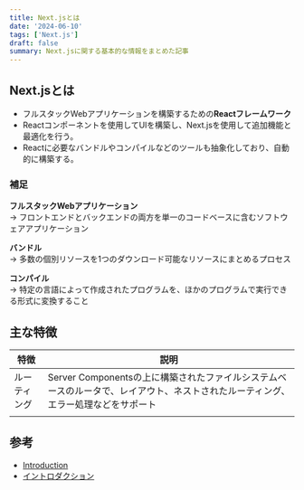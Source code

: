 ```yaml
---
title: Next.jsとは
date: '2024-06-10'
tags: ['Next.js']
draft: false
summary: Next.jsに関する基本的な情報をまとめた記事
---
```


## Next.jsとは

- フルスタックWebアプリケーションを構築するための**Reactフレームワーク**
- Reactコンポーネントを使用してUIを構築し、Next.jsを使用して追加機能と最適化を行う。
- Reactに必要なバンドルやコンパイルなどのツールも抽象化しており、自動的に構築する。

### 補足

**フルスタックWebアプリケーション**  
→ フロントエンドとバックエンドの両方を単一のコードベースに含むソフトウェアアプリケーション

**バンドル**  
→ 多数の個別リソースを1つのダウンロード可能なリソースにまとめるプロセス

**コンパイル**  
→ 特定の言語によって作成されたプログラムを、ほかのプログラムで実行できる形式に変換すること

## 主な特徴

<div class="w-full overflow-x-auto">
  <table style={{ margin: '0 0' }}>
    <thead>
      <tr>
        <th style={{ textAlign: 'left', width: '20%' }}>特徴</th>
        <th style={{ textAlign: 'left', width: '80%' }}>説明</th>
      </tr>
    </thead>
    <tbody>
      <tr>
        <td style={{ textAlign: 'left' }}>ルーティング</td>
        <td style={{ textAlign: 'left' }}>
          Server
          Componentsの上に構築されたファイルシステムベースのルータで、レイアウト、ネストされたルーティング、エラー処理などをサポート
        </td>
      </tr>
      <tr>
        <td style={{ textAlign: 'left' }}></td>
        <td style={{ textAlign: 'left' }}></td>
      </tr>
    </tbody>
  </table>
</div>

## 参考

- [Introduction](https://nextjs.org/docs)
- [イントロダクション](https://ja.next-community-docs.dev/docs/app-router/getting-started/)
